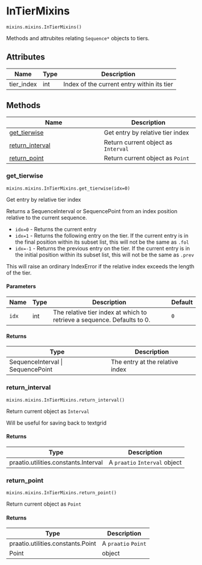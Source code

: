 # InTierMixins { #aligned_textgrid.mixins.mixins.InTierMixins }

`mixins.mixins.InTierMixins()`

Methods and attrubites relating `Sequence*` objects to tiers.

## Attributes

| Name       | Type   | Description                                |
|------------|--------|--------------------------------------------|
| tier_index | int    | Index of the current entry within its tier |

## Methods

| Name | Description |
| --- | --- |
| [get_tierwise](#aligned_textgrid.mixins.mixins.InTierMixins.get_tierwise) | Get entry by relative tier index |
| [return_interval](#aligned_textgrid.mixins.mixins.InTierMixins.return_interval) | Return current object as `Interval` |
| [return_point](#aligned_textgrid.mixins.mixins.InTierMixins.return_point) | Return current object as `Point` |

### get_tierwise { #aligned_textgrid.mixins.mixins.InTierMixins.get_tierwise }

`mixins.mixins.InTierMixins.get_tierwise(idx=0)`

Get entry by relative tier index

Returns a SequenceInterval or SequencePoint from an index position relative to
the current sequence.

- `idx=0` - Returns the current entry
- `idx=1` - Returns the following entry on the tier. If the current entry is 
    in the final position within its subset list, this will not be the same as
    `.fol`
- `idx=-1` - Returns the previous entry on the tier. If the current entry is 
    in the initial position within its subset list, this will not be the same as
    `.prev` 

This will raise an ordinary IndexError if the relative index exceeds the length
of the tier.

#### Parameters

| Name   | Type   | Description                                                             | Default   |
|--------|--------|-------------------------------------------------------------------------|-----------|
| `idx`  | int    | The relative tier index at which to retrieve a sequence. Defaults to 0. | `0`       |

#### Returns

| Type                              | Description                     |
|-----------------------------------|---------------------------------|
| SequenceInterval \| SequencePoint | The entry at the relative index |

### return_interval { #aligned_textgrid.mixins.mixins.InTierMixins.return_interval }

`mixins.mixins.InTierMixins.return_interval()`

Return current object as `Interval`

Will be useful for saving back to textgrid

#### Returns

| Type                                 | Description                   |
|--------------------------------------|-------------------------------|
| praatio.utilities.constants.Interval | A `praatio` `Interval` object |

### return_point { #aligned_textgrid.mixins.mixins.InTierMixins.return_point }

`mixins.mixins.InTierMixins.return_point()`

Return current object as `Point`

#### Returns

| Type                              | Description         |
|-----------------------------------|---------------------|
| praatio.utilities.constants.Point | A `praatio` `Point` |
| Point                             | object              |